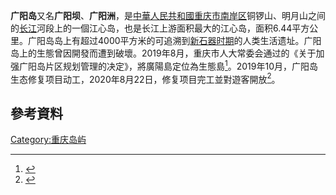 '''广阳岛'''又名'''广阳坝'''、'''广阳洲'''，是[[中華人民共和國|中華人民共和國]][[重庆市|重庆市]][[南岸区|南岸区]]铜锣山、明月山之间的[[长江|长江]]河段上的一個江心岛，也是长江上游面积最大的江心岛，面积6.44平方公里。广阳岛岛上有超过4000平方米的可追溯到[[新石器时期|新石器时期]]的人类生活遗址。广阳岛上的生態曾因開發而遭到破壞。2019年8月，重庆市人大常委会通过的《关于加强广阳岛片区规划管理的决定》，將廣陽島定位為生態島<ref>{{cite news |title=重庆广阳岛：长江上游新崛起的生态示范景点 |url=https://www.thepaper.cn/newsDetail_forward_9042515 |publisher=中国三峡集团}}</ref>。2019年10月，广阳岛生态修复项目动工，2020年8月22日，修复项目完工並對遊客開放<ref>{{cite news |title=重庆广阳岛：长江上游第一大“江心岛”的绿色蜕变 |url=http://www.ce.cn/xwzx/gnsz/gdxw/202012/24/t20201224_36152874.shtml |publisher=经济日报 |accessdate=2021-01-03 |archive-date=2021-01-27 |archive-url=https://web.archive.org/web/20210127013451/http://www.ce.cn/xwzx/gnsz/gdxw/202012/24/t20201224_36152874.shtml |dead-url=no }}</ref>。

== 參考資料 ==
{{Reflist|2}}

[[Category:重庆岛屿|Category:重庆岛屿]]